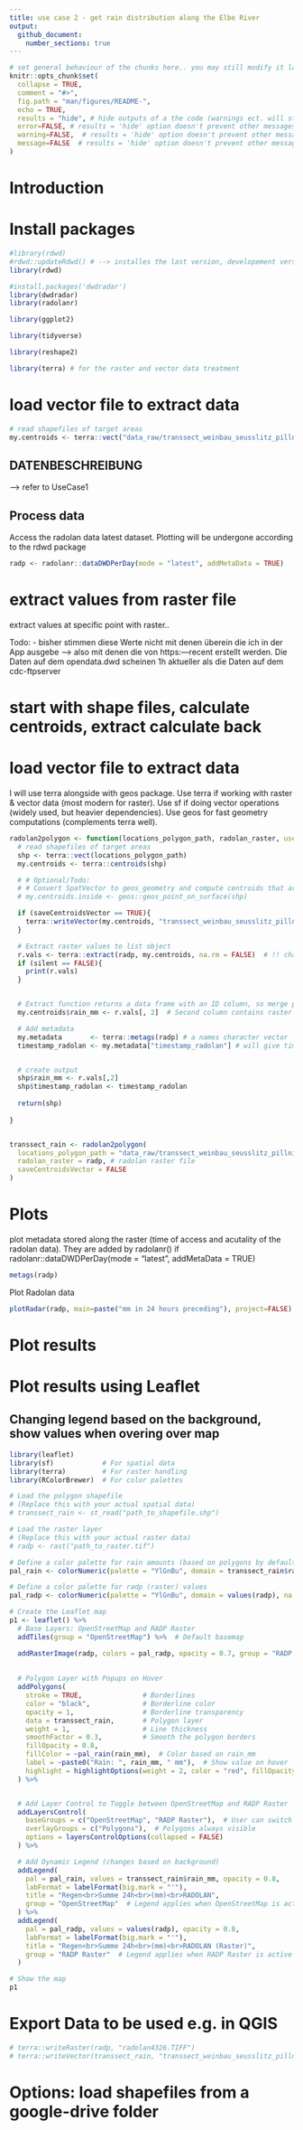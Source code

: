 ```yaml
---
title: use case 2 - get rain distribution along the Elbe River
output:
  github_document:
    number_sections: true
---
```


<!-- README.md is generated from README.Rmd. Please edit that file -->

```r
# set general behaviour of the chunks here.. you may still modify it later in the chunks
knitr::opts_chunk$set(
  collapse = TRUE,
  comment = "#>",
  fig.path = "man/figures/README-",
  echo = TRUE, 
  results = "hide", # hide outputs of a the code (warnings ect. will still be printed; comand to unable in individual chunks: results="markup")
  error=FALSE, # results = 'hide' option doesn't prevent other messages to be printed. To hide them like this, they will still be printed to console
  warning=FALSE,  # results = 'hide' option doesn't prevent other messages to be printed. To hide them like this, they will still be printed to console
  message=FALSE  # results = 'hide' option doesn't prevent other messages to be printed. To hide them like this, they will still be printed to console
)
```

# Introduction

# Install packages
```r
#library(rdwd)
#rdwd::updateRdwd() # --> installes the last version, developement version on the github is used..
library(rdwd)

#install.packages('dwdradar')
library(dwdradar)
library(radolanr)

library(ggplot2)

library(tidyverse) 

library(reshape2)

library(terra) # for the raster and vector data treatment
```

# load vector file to extract data
```r
# read shapefiles of target areas
my.centroids <- terra::vect("data_raw/transsect_weinbau_seusslitz_pillnitz_4326.shp")
```


## DATENBESCHREIBUNG
--> refer to UseCase1

## Process data
Access the radolan data latest dataset. Plotting will be undergone according to the rdwd package
```r
radp <- radolanr::dataDWDPerDay(mode = "latest", addMetaData = TRUE)
```



# extract values from raster file
extract values at specific point with raster.. 

Todo: 
- bisher stimmen diese Werte nicht mit denen überein die ich in der App ausgebe --> also mit denen die von https:---recent erstellt werden. Die Daten auf dem opendata.dwd scheinen 1h aktueller als die Daten auf dem cdc-ftpserver

# start with shape files, calculate centroids, extract calculate back
# load vector file to extract data

I will use terra alongside with geos package. Use terra if working with raster & vector data (most modern for raster). Use sf if doing vector operations (widely used, but heavier dependencies). Use geos for fast geometry computations (complements terra well).

```r
radolan2polygon <- function(locations_polygon_path, radolan_raster, use_metadata = TRUE, silent = TRUE, saveCentroidsVector = FALSE, centroidsVectorPath = ""){
  # read shapefiles of target areas
  shp <- terra::vect(locations_polygon_path)
  my.centroids <- terra::centroids(shp)

  # # Optional/Todo:
  # # Convert SpatVector to geos_geometry and compute centroids that are guaranteed to be inside polygons (critical for irregular    polygons). This is not guaranteed for terra:centroides. However geos not natevly works with terra object so conversions are necessary.
  # my.centroids.inside <- geos::geos_point_on_surface(shp)

  if (saveCentroidsVector == TRUE){
    terra::writeVector(my.centroids, "transsect_weinbau_seusslitz_pillnitz_polygons_centroids_4326.shp", overwrite = TRUE)
  }

  # Extract raster values to list object
  r.vals <- terra::extract(radp, my.centroids, na.rm = FALSE)  # !! changed raster extract to terra:extract to be consistent here -->     maybe change this in UseCase1 too ; I think na should not be removed as this will change the ranking and number of extracted     values, but na.rm seems not to have an influence in the function, i.e. if polygons are outside the radolan map there will be NA in the resulting table, no matter if na.rm was TRUE or FALSE
  if (silent == FALSE){
    print(r.vals)
  }


  # Extract function returns a data frame with an ID column, so merge properly
  my.centroids$rain_mm <- r.vals[, 2]  # Second column contains raster values

  # Add metadata
  my.metadata       <- terra::metags(radp) # a names character vector
  timestamp_radolan <- my.metadata["timestamp_radolan"] # will give timestamp of radolan data in ISO8601 Format: "2025-03-26   08:50:00+0100" as character string (added by radolanr::dataDWDPerDay(mode = "latest", addMetaData = TRUE))


  # create output
  shp$rain_mm <- r.vals[,2]
  shp$timestamp_radolan <- timestamp_radolan
  
  return(shp)
  
}


transsect_rain <- radolan2polygon(
  locations_polygon_path = "data_raw/transsect_weinbau_seusslitz_pillnitz_polygons_4326.shp",
  radolan_raster = radp, # radolan raster file
  saveCentroidsVector = FALSE
)

```


# Plots

plot metadata stored along the raster (time of access and acutality of the radolan data). They are added by radolanr() if radolanr::dataDWDPerDay(mode = "latest", addMetaData = TRUE)
```r
metags(radp)
```

Plot Radolan data
```r
plotRadar(radp, main=paste("mm in 24 hours preceding"), project=FALSE)
```





# Plot results

# Plot results using Leaflet

## Changing legend based on the background, show values when overing over map
```r
library(leaflet)
library(sf)            # For spatial data
library(terra)         # For raster handling
library(RColorBrewer)  # For color palettes

# Load the polygon shapefile
# (Replace this with your actual spatial data)
# transsect_rain <- st_read("path_to_shapefile.shp")

# Load the raster layer
# (Replace this with your actual raster data)
# radp <- rast("path_to_raster.tif")

# Define a color palette for rain amounts (based on polygons by default)
pal_rain <- colorNumeric(palette = "YlGnBu", domain = transsect_rain$rain_mm)

# Define a color palette for radp (raster) values
pal_radp <- colorNumeric(palette = "YlGnBu", domain = values(radp), na.color = "transparent")

# Create the Leaflet map
p1 <- leaflet() %>%
  # Base Layers: OpenStreetMap and RADP Raster
  addTiles(group = "OpenStreetMap") %>%  # Default basemap

  addRasterImage(radp, colors = pal_radp, opacity = 0.7, group = "RADP Raster") %>%  # Raster layer
  
  
  # Polygon Layer with Popups on Hover
  addPolygons(
    stroke = TRUE,               # Borderlines
    color = "black",             # Borderline color
    opacity = 1,                 # Borderline transparency
    data = transsect_rain,       # Polygon layer
    weight = 1,                  # Line thickness
    smoothFactor = 0.3,          # Smooth the polygon borders
    fillOpacity = 0.8,           
    fillColor = ~pal_rain(rain_mm),  # Color based on rain_mm
    label = ~paste0("Rain: ", rain_mm, " mm"),  # Show value on hover
    highlight = highlightOptions(weight = 2, color = "red", fillOpacity = 0.9) # Highlight effect on hover
  ) %>%


  # Add Layer Control to Toggle between OpenStreetMap and RADP Raster
  addLayersControl(
    baseGroups = c("OpenStreetMap", "RADP Raster"),  # User can switch backgrounds
    overlayGroups = c("Polygons"),  # Polygons always visible
    options = layersControlOptions(collapsed = FALSE)
  ) %>%

  # Add Dynamic Legend (changes based on background)
  addLegend(
    pal = pal_rain, values = transsect_rain$rain_mm, opacity = 0.8,
    labFormat = labelFormat(big.mark = "'"),
    title = "Regen<br>Summe 24h<br>(mm)<br>RADOLAN",
    group = "OpenStreetMap"  # Legend applies when OpenStreetMap is active
  ) %>%
  addLegend(
    pal = pal_radp, values = values(radp), opacity = 0.8,
    labFormat = labelFormat(big.mark = "'"),
    title = "Regen<br>Summe 24h<br>(mm)<br>RADOLAN (Raster)",
    group = "RADP Raster"  # Legend applies when RADP Raster is active
  )

# Show the map
p1

```


# Export Data to be used e.g. in QGIS
```r
# terra::writeRaster(radp, "radolan4326.TIFF")
# terra::writeVector(transsect_rain, "transsect_weinbau_seusslitz_pillnitz_polygons_rain24h_4326.shp", overwrite = TRUE)
```

# Options: load shapefiles from a google-drive folder
```r



```

